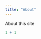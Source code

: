 ```yaml
---
title: "About"
---
```


About this site

```r
1 + 1
```

<script src="https://utteranc.es/client.js"
        repo="[BB1464/BB1464]"
        issue-term="https://github.com/BB1464"
        theme="github-light"
        crossorigin="anonymous"
        async>
</script>    
    
    
    
